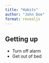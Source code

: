 ```yaml
---
title: "Habits"
author: "John Doe"
format: revealjs
---
```


## Getting up

- Turn off alarm
- Get out of bed

